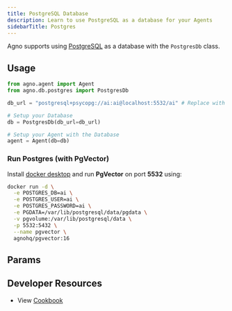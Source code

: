 ```yaml
---
title: PostgreSQL Database
description: Learn to use PostgreSQL as a database for your Agents
sidebarTitle: Postgres
---
```


Agno supports using [PostgreSQL](https://www.postgresql.org/) as a database with the `PostgresDb` class.

## Usage

```python postgres_for_agent.py
from agno.agent import Agent
from agno.db.postgres import PostgresDb

db_url = "postgresql+psycopg://ai:ai@localhost:5532/ai" # Replace with your own connection string

# Setup your Database
db = PostgresDb(db_url=db_url)

# Setup your Agent with the Database
agent = Agent(db=db)
```

### Run Postgres (with PgVector)

Install [docker desktop](https://docs.docker.com/desktop/install/mac-install/) and run **PgVector** on port **5532** using:

```bash
docker run -d \
  -e POSTGRES_DB=ai \
  -e POSTGRES_USER=ai \
  -e POSTGRES_PASSWORD=ai \
  -e PGDATA=/var/lib/postgresql/data/pgdata \
  -v pgvolume:/var/lib/postgresql/data \
  -p 5532:5432 \
  --name pgvector \
  agnohq/pgvector:16
```

## Params

<Snippet file="db-postgres-params.mdx" />

## Developer Resources

- View [Cookbook](https://github.com/agno-agi/agno/blob/main/cookbook/db/postgres/postgres_for_agent.py)
